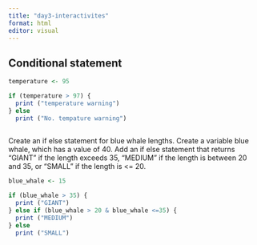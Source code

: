 ```yaml
---
title: "day3-interactivites"
format: html
editor: visual
---
```


## Conditional statement

```r
temperature <- 95

if (temperature > 97) {
  print ("temperature warning")
} else 
  print ("No. tempature warning")
  
```

Create an if else statement for blue whale lengths. Create a variable blue whale, which has a value of 40. Add an if else statement that returns "GIANT" if the length exceeds 35, "MEDIUM" if the length is between 20 and 35, or "SMALL" if the length is \<= 20.

```r

blue_whale <- 15

if (blue_whale > 35) {
  print ("GIANT")
} else if (blue_whale > 20 & blue_whale <=35) {
  print ("MEDIUM")
} else 
  print ("SMALL")
```
